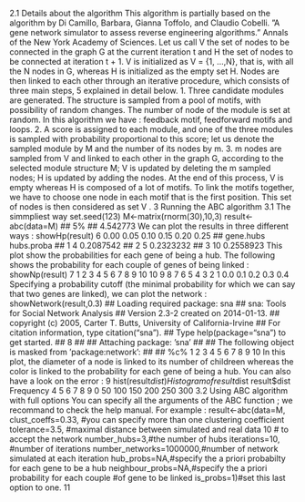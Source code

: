 


2.1 Details about the algorithm
This algorithm is partially based on the algorithm by Di Camillo, Barbara, Gianna Toffolo, and Claudio Cobelli. ”A gene
network simulator to assess reverse engineering algorithms.” Annals of the New York Academy of Sciences.
Let us call V the set of nodes to be connected in the graph G at the current iteration t and H the set of nodes to be
connected at iteration t + 1. V is initialized as V = {1, ...,N}, that is, with all the N nodes in G, whereas H is initialized
as the empty set H. Nodes are then linked to each other through an iterative procedure, which consists of three main steps,
5
explained in detail below.
1. Three candidate modules are generated. The structure is sampled from a pool of motifs, with possibility of random
changes. The number of node of the module is set at random. In this algorithm we have : feedback motif, feedforward
motifs and loops.
2. A score is assigned to each module, and one of the three modules is sampled with probability proportional to this
score; let us denote the sampled module by M and the number of its nodes by m.
3. m nodes are sampled from V and linked to each other in the graph G, according to the selected module structure M;
V is updated by deleting the m sampled nodes; H is updated by adding the nodes.
At the end of this process, V is empty whereas H is composed of a lot of motifs. To link the motifs together, we have
to choose one node in each motif that is the first position. This set of nodes is then considered as set V .
3 Running the ABC algorithm
3.1 The simmpliest way
set.seed(123)
M<-matrix(rnorm(30),10,3)
result<-abc(data=M)
## 5%
## 4.542773
We can plot the results in three different ways :
  showHp(result)
6
0.00 0.05 0.10 0.15 0.20 0.25
## gene.hubs hubs.proba
## 1 4 0.2087542
## 2 5 0.2323232
## 3 10 0.2558923
This plot show the probabilities for each gene of being a hub. The following shows the probability for each couple of
genes of being linked :
  showNp(result)
7
1 2 3 4 5 6 7 8 9 10
10
9
8
7
6
5
4
3
2
1
0.0 0.1 0.2 0.3 0.4
Specifying a probability cutoff (the minimal probability for which we can say that two genes are linked), we can plot
the network :
  showNetwork(result,0.3)
## Loading required package: sna
## sna: Tools for Social Network Analysis
## Version 2.3-2 created on 2014-01-13.
## copyright (c) 2005, Carter T. Butts, University of California-Irvine
## For citation information, type citation("sna").
## Type help(package="sna") to get started.
##
8
##
## Attaching package: ’sna’
##
## The following object is masked from ’package:network’:
##
## %c%
1
2
3
4
5
6
7
8
9
10
In this plot, the diameter of a node is linked to its number of childreen whereas the color is linked to the probability for
each gene of being a hub.
You can also have a look on the error :
  9
hist(result$dist)
Histogram of result$dist
result$dist
Frequency
4 5 6 7 8 9
0 50 100 150 200 250 300
3.2 Using ABC algorithm with full options
You can specify all the arguments of the ABC function ; we recommand to check the help manual.
For example :
  result<-abc(data=M,
              clust_coeffs=0.33, #you can specify more than one clustering coefficient
              tolerance=3.5, #maximal distance between simulated and real data
              10
              # to accept the network
              number_hubs=3,#the number of hubs
              iterations=10, #number of iterations
              number_networks=1000000,#number of network simulated at each iteration
              hub_probs=NA,#specify the a priori probabilty for each gene to be a hub
              neighbour_probs=NA,#specify the a priori probability for each couple
              #of gene to be linked
              is_probs=1)#set this last option to one.
11
